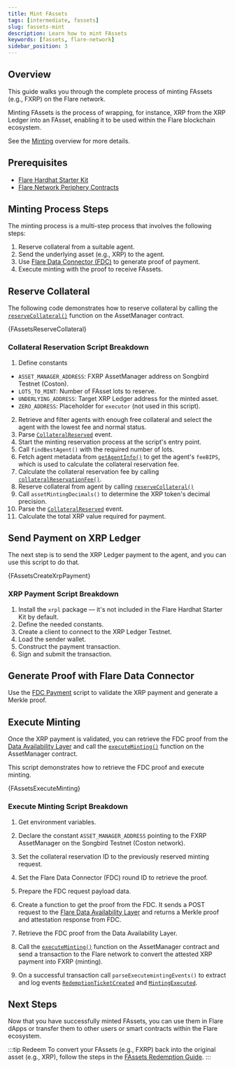 ```yaml
---
title: Mint FAssets
tags: [intermediate, fassets]
slug: fassets-mint
description: Learn how to mint FAssets
keywords: [fassets, flare-network]
sidebar_position: 3
---
```



## Overview

This guide walks you through the complete process of minting FAssets (e.g., FXRP) on the Flare network.

Minting FAssets is the process of wrapping, for instance, XRP from the XRP Ledger into an FAsset, enabling it to be used within the Flare blockchain ecosystem.

See the [Minting](/fassets/minting) overview for more details.

## Prerequisites

- [Flare Hardhat Starter Kit](/network/guides/hardhat-foundry-starter-kit)
- [Flare Network Periphery Contracts](https://www.npmjs.com/package/@flarenetwork/flare-periphery-contracts)

## Minting Process Steps

The minting process is a multi-step process that involves the following steps:

1. Reserve collateral from a suitable agent.
2. Send the underlying asset (e.g., XRP) to the agent.
3. Use [Flare Data Connector (FDC)](/fdc/overview) to generate proof of payment.
4. Execute minting with the proof to receive FAssets.

## Reserve Collateral

The following code demonstrates how to reserve collateral by calling the [`reserveCollateral()`](/fassets/reference/IAssetManager#reservecollateral) function on the AssetManager contract.

<CodeBlock language="typescript" title="scripts/fassets/reserveCollateral.ts">
  {FAssetsReserveCollateral}
</CodeBlock>

### Collateral Reservation Script Breakdown

1. Define constants

- `ASSET_MANAGER_ADDRESS`: FXRP AssetManager address on Songbird Testnet (Coston).
- `LOTS_TO_MINT`: Number of FAsset lots to reserve.
- `UNDERLYING_ADDRESS`: Target XRP Ledger address for the minted asset.
- `ZERO_ADDRESS`: Placeholder for `executor` (not used in this script).

2. Retrieve and filter agents with enough free collateral and select the agent with the lowest fee and normal status.
3. Parse [`CollateralReserved`](/fassets/reference/IAssetManagerEvents#collateralreserved) event.
4. Start the minting reservation process at the script's entry point.
5. Call `findBestAgent()` with the required number of lots.
6. Fetch agent metadata from [`getAgentInfo()`](/fassets/reference/IAssetManager#getagentinfo) to get the agent's `feeBIPS`, which is used to calculate the collateral reservation fee.
7. Calculate the collateral reservation fee by calling [`collateralReservationFee()`](/fassets/reference/IAssetManager#collateralreservationfee).
8. Reserve collateral from agent by calling [`reserveCollateral()`](/fassets/reference/IAssetManager#reservecollateral)
9. Call `assetMintingDecimals()` to determine the XRP token's decimal precision.
10. Parse the [`CollateralReserved`](/fassets/reference/IAssetManagerEvents#collateralreserved) event.
11. Calculate the total XRP value required for payment.

## Send Payment on XRP Ledger

The next step is to send the XRP Ledger payment to the agent, and you can use this script to do that.

<CodeBlock language="typescript" title="scripts/fassets/xrpPayment.ts">
  {FAssetsCreateXrpPayment}
</CodeBlock>

### XRP Payment Script Breakdown

1. Install the `xrpl` package — it's not included in the Flare Hardhat Starter Kit by default.
2. Define the needed constants.
3. Create a client to connect to the XRP Ledger Testnet.
4. Load the sender wallet.
5. Construct the payment transaction.
6. Sign and submit the transaction.

## Generate Proof with Flare Data Connector

Use the [FDC Payment](/fdc/guides/hardhat/payment) script to validate the XRP payment and generate a Merkle proof.

## Execute Minting

Once the XRP payment is validated, you can retrieve the FDC proof from the [Data Availability Layer](/fdc/overview#data-availability-layer) and call the [`executeMinting()`](/fassets/reference/IAssetManager#executeminting) function on the AssetManager contract.

This script demonstrates how to retrieve the FDC proof and execute minting.

<CodeBlock language="typescript" title="scripts/fassets/executeMinting.ts">
  {FAssetsExecuteMinting}
</CodeBlock>

### Execute Minting Script Breakdown

1. Get environment variables.
2. Declare the constant `ASSET_MANAGER_ADDRESS` pointing to the FXRP AssetManager on the Songbird Testnet (Coston network).

3. Set the collateral reservation ID to the previously reserved minting request.
4. Set the Flare Data Connector (FDC) round ID to retrieve the proof.
5. Prepare the FDC request payload data.
6. Create a function to get the proof from the FDC.
   It sends a POST request to the [Flare Data Availability Layer](/fdc/overview#data-availability-layer) and returns a Merkle proof and attestation response from FDC.
7. Retrieve the FDC proof from the Data Availability Layer.
8. Call the [`executeMinting()`](/fassets/reference/IAssetManager#executeminting) function on the AssetManager contract and send a transaction to the Flare network to convert the attested XRP payment into FXRP (minting).
9. On a successful transaction call `parseExecutemintingEvents()` to extract and log events [`RedemptionTicketCreated`](/fassets/reference/IAssetManagerEvents#redemptionticketcreated) and [`MintingExecuted`](/fassets/reference/IAssetManagerEvents#mintingexecuted).

## Next Steps

Now that you have successfully minted FAssets, you can use them in Flare dApps or transfer them to other users or smart contracts within the Flare ecosystem.

:::tip Redeem
To convert your FAssets (e.g., FXRP) back into the original asset (e.g., XRP), follow the steps in the [FAssets Redemption Guide](/fassets/developer-guides/fassets-redeem).
:::
